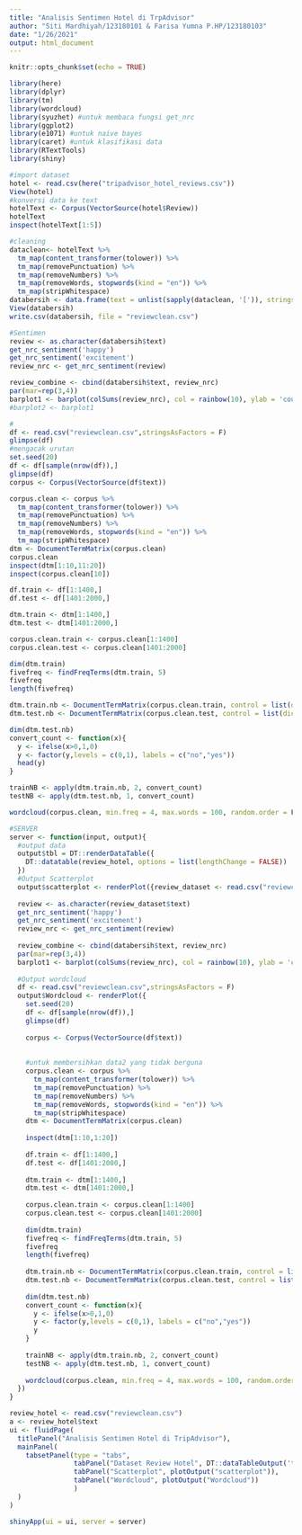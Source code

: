 ---
title: "Analisis Sentimen Hotel di TrpAdvisor"
author: "Siti Mardhiyah/123180101 & Farisa Yumna P.HP/123180103"
date: "1/26/2021"
output: html_document
---

```{r setup, include=FALSE}
knitr::opts_chunk$set(echo = TRUE)
```

```{r}
library(here)
library(dplyr)
library(tm)
library(wordcloud)
library(syuzhet) #untuk membaca fungsi get_nrc
library(ggplot2)
library(e1071) #untuk naive bayes
library(caret) #untuk klasifikasi data
library(RTextTools)
library(shiny)
```

```{r}
#import dataset
hotel <- read.csv(here("tripadvisor_hotel_reviews.csv"))
View(hotel)
#konversi data ke text
hotelText <- Corpus(VectorSource(hotel$Review))
hotelText
inspect(hotelText[1:5])
```

```{r}
#cleaning
dataclean<- hotelText %>%
  tm_map(content_transformer(tolower)) %>%
  tm_map(removePunctuation) %>%
  tm_map(removeNumbers) %>%
  tm_map(removeWords, stopwords(kind = "en")) %>%
  tm_map(stripWhitespace)
databersih <- data.frame(text = unlist(sapply(dataclean, '[')), stringsAsFactors = FALSE)
View(databersih)
write.csv(databersih, file = "reviewclean.csv")
```

```{r}
#Sentimen 
review <- as.character(databersih$text)
get_nrc_sentiment('happy')
get_nrc_sentiment('excitement')
review_nrc <- get_nrc_sentiment(review)

review_combine <- cbind(databersih$text, review_nrc)
par(mar=rep(3,4))
barplot1 <- barplot(colSums(review_nrc), col = rainbow(10), ylab = 'count', main = 'sentiment analisis')
#barplot2 <- barplot1
```

```{r}
#
df <- read.csv("reviewclean.csv",stringsAsFactors = F)
glimpse(df)
#mengacak urutan
set.seed(20)
df <- df[sample(nrow(df)),]
glimpse(df)
corpus <- Corpus(VectorSource(df$text))
```

```{r}
corpus.clean <- corpus %>%
  tm_map(content_transformer(tolower)) %>%
  tm_map(removePunctuation) %>%
  tm_map(removeNumbers) %>%
  tm_map(removeWords, stopwords(kind = "en")) %>%
  tm_map(stripWhitespace)
dtm <- DocumentTermMatrix(corpus.clean)
corpus.clean
inspect(dtm[1:10,11:20])
inspect(corpus.clean[10])
```

```{r}
df.train <- df[1:1400,]
df.test <- df[1401:2000,]

dtm.train <- dtm[1:1400,]
dtm.test <- dtm[1401:2000,]

corpus.clean.train <- corpus.clean[1:1400]
corpus.clean.test <- corpus.clean[1401:2000]

dim(dtm.train)
fivefreq <- findFreqTerms(dtm.train, 5)
fivefreq
length(fivefreq)

dtm.train.nb <- DocumentTermMatrix(corpus.clean.train, control = list(dictionary = fivefreq))
dtm.test.nb <- DocumentTermMatrix(corpus.clean.test, control = list(dictionary = fivefreq))

dim(dtm.test.nb)
convert_count <- function(x){
  y <- ifelse(x>0,1,0)
  y <- factor(y,levels = c(0,1), labels = c("no","yes"))
  head(y)
}

trainNB <- apply(dtm.train.nb, 2, convert_count)
testNB <- apply(dtm.test.nb, 1, convert_count)

wordcloud(corpus.clean, min.freq = 4, max.words = 100, random.order = F, colors = brewer.pal(8, "Dark2"))
```


```{r}
#SERVER
server <- function(input, output){
  #output data
  output$tbl = DT::renderDataTable({
    DT::datatable(review_hotel, options = list(lengthChange = FALSE))
  })
  #Output Scatterplot
  output$scatterplot <- renderPlot({review_dataset <- read.csv("reviewclean.csv",stringsAsFactors = F)
  
  review <- as.character(review_dataset$text)
  get_nrc_sentiment('happy')
  get_nrc_sentiment('excitement')
  review_nrc <- get_nrc_sentiment(review)
  
  review_combine <- cbind(databersih$text, review_nrc)
  par(mar=rep(3,4))
  barplot1 <- barplot(colSums(review_nrc), col = rainbow(10), ylab = 'count', main = 'sentiment analisis')}, height = 400)
  
  #Output wordcloud
  df <- read.csv("reviewclean.csv",stringsAsFactors = F)
  output$Wordcloud <- renderPlot({
    set.seed(20)
    df <- df[sample(nrow(df)),]
    glimpse(df)
    
    corpus <- Corpus(VectorSource(df$text))
    
    
    #untuk membersihkan data2 yang tidak berguna
    corpus.clean <- corpus %>%
      tm_map(content_transformer(tolower)) %>%
      tm_map(removePunctuation) %>%
      tm_map(removeNumbers) %>%
      tm_map(removeWords, stopwords(kind = "en")) %>%
      tm_map(stripWhitespace)
    dtm <- DocumentTermMatrix(corpus.clean)
    
    inspect(dtm[1:10,1:20])
   
    df.train <- df[1:1400,]
    df.test <- df[1401:2000,]
    
    dtm.train <- dtm[1:1400,]
    dtm.test <- dtm[1401:2000,]
    
    corpus.clean.train <- corpus.clean[1:1400]
    corpus.clean.test <- corpus.clean[1401:2000]
    
    dim(dtm.train)
    fivefreq <- findFreqTerms(dtm.train, 5)
    fivefreq
    length(fivefreq)
    
    dtm.train.nb <- DocumentTermMatrix(corpus.clean.train, control = list(dictionary = fivefreq))
    dtm.test.nb <- DocumentTermMatrix(corpus.clean.test, control = list(dictionary = fivefreq))
    
    dim(dtm.test.nb)
    convert_count <- function(x){
      y <- ifelse(x>0,1,0)
      y <- factor(y,levels = c(0,1), labels = c("no","yes"))
      y
    }
    
    trainNB <- apply(dtm.train.nb, 2, convert_count)
    testNB <- apply(dtm.test.nb, 1, convert_count)
    
    wordcloud(corpus.clean, min.freq = 4, max.words = 100, random.order = F, colors = brewer.pal(8, "Dark2"))
  })
}
```

```{r}
review_hotel <- read.csv("reviewclean.csv")
a <- review_hotel$text
ui <- fluidPage(
  titlePanel("Analisis Sentimen Hotel di TripAdvisor"),
  mainPanel(
    tabsetPanel(type = "tabs",
                tabPanel("Dataset Review Hotel", DT::dataTableOutput('tbl')),
                tabPanel("Scatterplot", plotOutput("scatterplot")),
                tabPanel("Wordcloud", plotOutput("Wordcloud"))
                )
  )
)

shinyApp(ui = ui, server = server)
```
